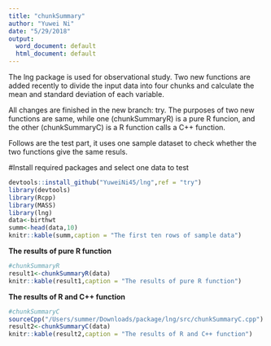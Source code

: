 ```yaml
---
title: "chunkSummary"
author: "Yuwei Ni"
date: "5/29/2018"
output:
  word_document: default
  html_document: default
---
```


The lng package is used for observational study. Two new functions are added recently to divide the input data into four chunks and calculate the mean and standard deviation of each variable. 


All changes are finished in the new branch: try. The purposes of two new functions are same, while one (chunkSummaryR) is a pure R funcion, and the other (chunkSummaryC) is a R function calls a C++ function.


Follows are the test part, it uses one sample dataset to check whether the two functions give the same resuls.


#Install required packages and select one data to test
```r
devtools::install_github("YuweiNi45/lng",ref = "try")
library(devtools)
library(Rcpp)
library(MASS)
library(lng)
data<-birthwt
summ<-head(data,10)
knitr::kable(summ,caption = "The first ten rows of sample data")

```



**The results of pure R function**

```r
#chunkSummaryR
result1<-chunkSummaryR(data)
knitr::kable(result1,caption = "The results of pure R function")
```



**The results of R and C++ function**


```r
#chunkSummaryC
sourceCpp("/Users/summer/Downloads/package/lng/src/chunkSummaryC.cpp")
result2<-chunkSummaryC(data)
knitr::kable(result2,caption = "The results of R and C++ function")
```

